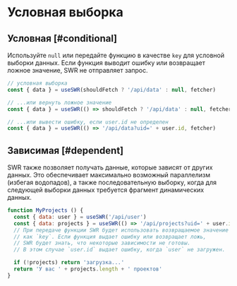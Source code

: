 # Условная выборка

## Условная [#conditional]

Используйте `null` или передайте функцию в качестве `key` для условной выборки данных. Если функция выводит ошибку или возвращает ложное значение, SWR не отправляет запрос.

```js
// условная выборка
const { data } = useSWR(shouldFetch ? '/api/data' : null, fetcher)

// ...или вернуть ложное значение
const { data } = useSWR(() => shouldFetch ? '/api/data' : null, fetcher)

// ...или вывести ошибку, если user.id не определен
const { data } = useSWR(() => '/api/data?uid=' + user.id, fetcher)
```

## Зависимая [#dependent]

SWR также позволяет получать данные, которые зависят от других данных. Это обеспечивает максимально возможный параллелизм (избегая водопадов), а также последовательную выборку, когда для следующей выборки данных требуется фрагмент динамических данных.

```js
function MyProjects () {
  const { data: user } = useSWR('/api/user')
  const { data: projects } = useSWR(() => '/api/projects?uid=' + user.id)
  // При передаче функции SWR будет использовать возвращаемое значение
  // как `key`. Если функция выдает ошибку или возвращает ложь,
  // SWR будет знать, что некоторые зависимости не готовы.
  // В этом случае `user.id` выдает ошибку, когда `user` не загружен.

  if (!projects) return 'загрузка...'
  return 'У вас ' + projects.length + ' проектов'
}
```
